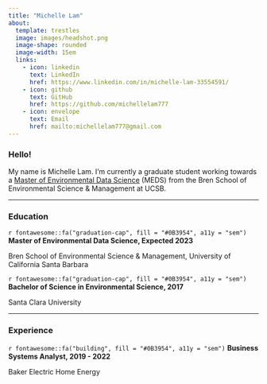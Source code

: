 ```yaml
---
title: "Michelle Lam"
about:
  template: trestles
  image: images/headshot.png
  image-shape: rounded
  image-width: 15em
  links:
    - icon: linkedin
      text: LinkedIn
      href: https://www.linkedin.com/in/michelle-lam-33554591/
    - icon: github
      text: GitHub
      href: https://github.com/michellelam777
    - icon: envelope
      text: Email
      href: mailto:michellelam777@gmail.com
---
```


### Hello!

<p class="topbr">My name is Michelle Lam. I'm currently a graduate student working towards a [Master of Environmental Data Science](https://bren.ucsb.edu/masters-programs/master-environmental-data-science) (MEDS) from the Bren School of Environmental Science & Management at UCSB. 

---------------------------------------------------------------------------------------------------

### Education
<div class="topbr">
<p class="custom-subtitle">`r fontawesome::fa("graduation-cap", fill = "#0B3954", a11y = "sem")` **Master of Environmental Data Science, Expected 2023**</p>  
<p class="custom-subtitle2">Bren School of Environmental Science & Management, University of California Santa Barbara</p>

<p class="custom-subtitle">`r fontawesome::fa("graduation-cap", fill = "#0B3954", a11y = "sem")` **Bachelor of Science in Environmental Science, 2017**</p>  
<p class="custom-subtitle2">Santa Clara University</p>
</div>

---------------------------------------------------------------------------------------------------

### Experience
<div class="topbr">
<p class="custom-subtitle">`r fontawesome::fa("building", fill = "#0B3954", a11y = "sem")` **Business Systems Analyst, 2019 - 2022**</p>
<p class="custom-subtitle2">Baker Electric Home Energy</p>
</div>
